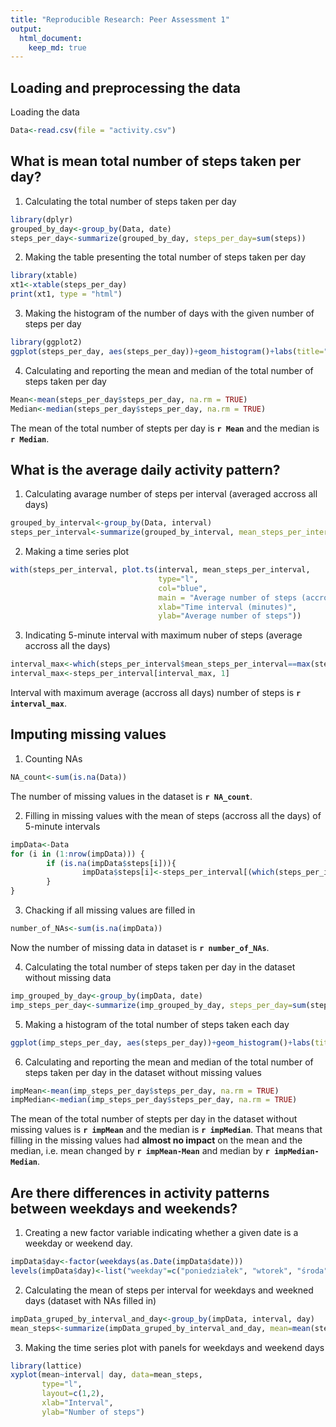 ```yaml
---
title: "Reproducible Research: Peer Assessment 1"
output: 
  html_document:
    keep_md: true
---
```



## Loading and preprocessing the data

Loading the data  
```r
Data<-read.csv(file = "activity.csv")
```

## What is mean total number of steps taken per day?

1. Calculating the total number of steps taken per day

```r
library(dplyr)
grouped_by_day<-group_by(Data, date)
steps_per_day<-summarize(grouped_by_day, steps_per_day=sum(steps))
```

2. Making the table presenting the total number of steps taken per day
```r
library(xtable)
xt1<-xtable(steps_per_day)
print(xt1, type = "html")
```

3. Making the histogram of the number of days with the given number of steps per day
```r
library(ggplot2)
ggplot(steps_per_day, aes(steps_per_day))+geom_histogram()+labs(title="Number of days in which the given number of steps was taken")+labs(x="Number of steps", y="Count of days")
```

4. Calculating and reporting the mean and median of the total number of steps taken per day
```r
Mean<-mean(steps_per_day$steps_per_day, na.rm = TRUE)
Median<-median(steps_per_day$steps_per_day, na.rm = TRUE)
```
The mean of the total number of stepts per day is **`r Mean`** and the median is **`r Median`**.


## What is the average daily activity pattern?

1. Calculating avarage number of steps per interval (averaged accross all days)
```r
grouped_by_interval<-group_by(Data, interval)
steps_per_interval<-summarize(grouped_by_interval, mean_steps_per_interval=mean(steps, na.rm = TRUE))
```

2. Making a time series plot

```r
with(steps_per_interval, plot.ts(interval, mean_steps_per_interval, 
                                 type="l", 
                                 col="blue",
                                 main = "Average number of steps (accross the days)",
                                 xlab="Time interval (minutes)",
                                 ylab="Average number of steps"))
```

3. Indicating 5-minute interval with maximum nuber of steps (average accross all the days)

```r
interval_max<-which(steps_per_interval$mean_steps_per_interval==max(steps_per_interval$mean_steps_per_interval))
interval_max<-steps_per_interval[interval_max, 1]
```
Interval with maximum average (accross all days) number of steps is **`r interval_max`**.

## Imputing missing values

1. Counting NAs
```r
NA_count<-sum(is.na(Data))
```
The number of missing values in the dataset is **`r NA_count`**.

2. Filling in missing values with the mean of steps (accross all the days) of 5-minute intervals
```r
impData<-Data
for (i in (1:nrow(impData))) {
        if (is.na(impData$steps[i])){
                impData$steps[i]<-steps_per_interval[(which(steps_per_interval$interval==impData$interval[i])),]$mean_steps_per_interval
        }
}
```

3. Chacking if all missing values are filled in
```r
number_of_NAs<-sum(is.na(impData))
```
Now the number of missing data in dataset is **`r number_of_NAs`**.


4. Calculating the total number of steps taken per day in the dataset without missing data

```r
imp_grouped_by_day<-group_by(impData, date)
imp_steps_per_day<-summarize(imp_grouped_by_day, steps_per_day=sum(steps))
```
5. Making a histogram of the total number of steps taken each day
```r
ggplot(imp_steps_per_day, aes(steps_per_day))+geom_histogram()+labs(title="Number of days in which the given number of steps was taken (no NAs it the dataset)")+labs(x="Number of steps", y="Count of days")
```

6. Calculating and reporting the mean and median of the total number of steps taken per day in the dataset without missing values
```r
impMean<-mean(imp_steps_per_day$steps_per_day, na.rm = TRUE)
impMedian<-median(imp_steps_per_day$steps_per_day, na.rm = TRUE)
```
The mean of the total number of stepts per day in the dataset without missing values is **`r impMean`** and the median is **`r impMedian`**. That means that filling in the missing values had **almost no impact** on the mean and the median, i.e. mean changed by **`r impMean-Mean`** and median by **`r impMedian-Median`**.

## Are there differences in activity patterns between weekdays and weekends?

1. Creating a new factor variable indicating whether a given date is a weekday or weekend day.
```r
impData$day<-factor(weekdays(as.Date(impData$date)))
levels(impData$day)<-list("weekday"=c("poniedziałek", "wtorek", "środa", "czwartek", "piątek"),"weekend"=c("sobota", "niedziela"))
```

2. Calculating the mean of steps per interval for weekdays and weekned days (dataset with NAs filled in)
```r
impData_gruped_by_interval_and_day<-group_by(impData, interval, day)
mean_steps<-summarize(impData_gruped_by_interval_and_day, mean=mean(steps))
```

3. Making the time series plot with panels for weekdays and weekend days
```r
library(lattice)
xyplot(mean~interval| day, data=mean_steps, 
       type="l", 
       layout=c(1,2), 
       xlab="Interval", 
       ylab="Number of steps")
```
